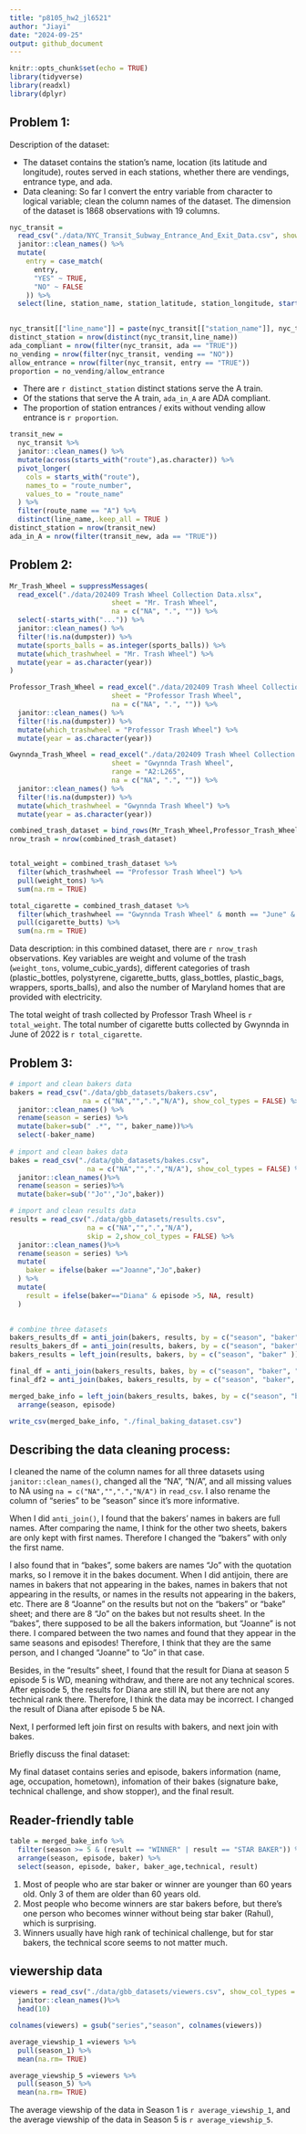 ```yaml
---
title: "p8105_hw2_jl6521"
author: "Jiayi"
date: "2024-09-25"
output: github_document
---
```


```r
knitr::opts_chunk$set(echo = TRUE)
library(tidyverse)
library(readxl)
library(dplyr)
```

## Problem 1:

Description of the dataset: 

* The dataset contains the station's name, location (its latitude and longitude), routes served in each stations, whether there are vendings, entrance type, and ada. 
* Data cleaning: So far I convert the entry variable from character to logical variable; clean the column names of the dataset. The dimension of the dataset is 1868 observations with 19 columns. 

```r
nyc_transit = 
  read_csv("./data/NYC_Transit_Subway_Entrance_And_Exit_Data.csv", show_col_types = FALSE) %>%
  janitor::clean_names() %>% 
  mutate(
    entry = case_match(
      entry,
      "YES" ~ TRUE,
      "NO" ~ FALSE
    )) %>%
  select(line, station_name, station_latitude, station_longitude, starts_with("route"), entry, vending, entrance_type, ada)
  
```


```r
nyc_transit[["line_name"]] = paste(nyc_transit[["station_name"]], nyc_transit[["line"]], sep = " ")
distinct_station = nrow(distinct(nyc_transit,line_name))
ada_compliant = nrow(filter(nyc_transit, ada == "TRUE"))
no_vending = nrow(filter(nyc_transit, vending == "NO"))
allow_entrance = nrow(filter(nyc_transit, entry == "TRUE"))
proportion = no_vending/allow_entrance
```

* There are `r distinct_station` distinct stations serve the A train. 
* Of the stations that serve the A train, `ada_in_A` are ADA compliant.
* The proportion of station entrances / exits without vending allow entrance is `r proportion`.
```r
transit_new = 
  nyc_transit %>%
  janitor::clean_names() %>% 
  mutate(across(starts_with("route"),as.character)) %>% 
  pivot_longer(
    cols = starts_with("route"),
    names_to = "route_number", 
    values_to = "route_name"
  ) %>% 
  filter(route_name == "A") %>% 
  distinct(line_name,.keep_all = TRUE )
distinct_station = nrow(transit_new)
ada_in_A = nrow(filter(transit_new, ada == "TRUE"))
```

## Problem 2:

```r
Mr_Trash_Wheel = suppressMessages(
  read_excel("./data/202409 Trash Wheel Collection Data.xlsx",
                         sheet = "Mr. Trash Wheel",
                         na = c("NA", ".", "")) %>% 
  select(-starts_with("...")) %>%
  janitor::clean_names() %>% 
  filter(!is.na(dumpster)) %>% 
  mutate(sports_balls = as.integer(sports_balls)) %>%
  mutate(which_trashwheel = "Mr. Trash Wheel") %>%
  mutate(year = as.character(year))
)

Professor_Trash_Wheel = read_excel("./data/202409 Trash Wheel Collection Data.xlsx",
                         sheet = "Professor Trash Wheel",
                         na = c("NA", ".", "")) %>% 
  janitor::clean_names() %>%
  filter(!is.na(dumpster)) %>%   
  mutate(which_trashwheel = "Professor Trash Wheel") %>%
  mutate(year = as.character(year))

Gwynnda_Trash_Wheel = read_excel("./data/202409 Trash Wheel Collection Data.xlsx",
                         sheet = "Gwynnda Trash Wheel",
                         range = "A2:L265",
                         na = c("NA", ".", "")) %>% 
  janitor::clean_names() %>%
  filter(!is.na(dumpster)) %>% 
  mutate(which_trashwheel = "Gwynnda Trash Wheel") %>%
  mutate(year = as.character(year))

combined_trash_dataset = bind_rows(Mr_Trash_Wheel,Professor_Trash_Wheel,Gwynnda_Trash_Wheel)
nrow_trash = nrow(combined_trash_dataset) 


total_weight = combined_trash_dataset %>% 
  filter(which_trashwheel == "Professor Trash Wheel") %>%
  pull(weight_tons) %>%
  sum(na.rm = TRUE)

total_cigarette = combined_trash_dataset %>% 
  filter(which_trashwheel == "Gwynnda Trash Wheel" & month == "June" & year == 2022) %>%
  pull(cigarette_butts) %>% 
  sum(na.rm = TRUE)

```
Data description: in this combined dataset, there are `r nrow_trash` observations. Key variables are weight and volume of the trash (`weight_tons`, volume_cubic_yards), different categories of trash (plastic_bottles, polystyrene, cigarette_butts, glass_bottles, plastic_bags, wrappers, sports_balls), and also the number of Maryland homes that are provided with electricity.

The total weight of trash collected by Professor Trash Wheel is `r total_weight`. The total number of cigarette butts collected by Gwynnda in June of 2022 is `r total_cigarette`. 

## Problem 3:

```r
# import and clean bakers data
bakers = read_csv("./data/gbb_datasets/bakers.csv",
                  na = c("NA","",".","N/A"), show_col_types = FALSE) %>%  
  janitor::clean_names() %>% 
  rename(season = series) %>% 
  mutate(baker=sub(" .*", "", baker_name))%>% 
  select(-baker_name)
  
# import and clean bakes data
bakes = read_csv("./data/gbb_datasets/bakes.csv",
                   na = c("NA","",".","N/A"), show_col_types = FALSE) %>% 
  janitor::clean_names()%>% 
  rename(season = series)%>% 
  mutate(baker=sub('"Jo"',"Jo",baker))

# import and clean results data
results = read_csv("./data/gbb_datasets/results.csv",
                   na = c("NA","",".","N/A"),
                   skip = 2,show_col_types = FALSE) %>% 
  janitor::clean_names()%>% 
  rename(season = series) %>% 
  mutate(
    baker = ifelse(baker =="Joanne","Jo",baker)
  ) %>%
  mutate(
    result = ifelse(baker=="Diana" & episode >5, NA, result)
  )
  

# combine three datasets 
bakers_results_df = anti_join(bakers, results, by = c("season", "baker" ))
results_bakers_df = anti_join(results, bakers, by = c("season", "baker" ))
bakers_results = left_join(results, bakers, by = c("season", "baker" ))

final_df = anti_join(bakers_results, bakes, by = c("season", "baker", "episode"))
final_df2 = anti_join(bakes, bakers_results, by = c("season", "baker", "episode"))

merged_bake_info = left_join(bakers_results, bakes, by = c("season", "baker", "episode"))%>% 
  arrange(season, episode) 

write_csv(merged_bake_info, "./final_baking_dataset.csv")
```
## Describing the data cleaning process:
I cleaned the name of the column names for all three datasets using `janitor::clean_names()`, changed all the "NA", "N/A", and all missing values to NA using `na = c("NA","",".","N/A")` in `read_csv`. 
I also rename the column of "series" to be "season" since it's more informative. 


When I did `anti_join()`, I found that the bakers' names in bakers are full names. After comparing the name, I think for the other two sheets, bakers are only kept with first names. Therefore I changed the "bakers" with only the first name.

I also found that in "bakes", some bakers are names "Jo" with the quotation marks, so I remove it in the bakes document. When I did antijoin, there are names in bakers that not appearing in the bakes, names in bakers that not appearing in the results, or names in the results not appearing in the bakers, etc. There are 8 "Joanne" on the results but not on the "bakers" or "bake" sheet; and there are 8 "Jo" on the bakes but not results sheet. In the "bakes", there supposed to be all the bakers information, but "Joanne" is not there. I compared between the two names and found that they appear in the same seasons and episodes! Therefore, I think that they are the same person, and I changed "Joanne" to "Jo" in that case.

Besides, in the "results" sheet, I found that the result for Diana at season 5 episode 5 is WD, meaning withdraw, and there are not any technical scores. After episode 5, the results for Diana are still IN, but there are not any technical rank there. Therefore, I think the data may be incorrect. I changed the result of Diana after episode 5 be NA. 

Next, I performed left join first on results with bakers, and next join with bakes. 

Briefly discuss the final dataset:

My final dataset contains series and episode, bakers information (name, age, occupation, hometown), infomation of their bakes (signature bake, technical challenge, and show stopper), and the final result. 

## Reader-friendly table
```r
table = merged_bake_info %>% 
  filter(season >= 5 & (result == "WINNER" | result == "STAR BAKER")) %>% 
  arrange(season, episode, baker) %>%
  select(season, episode, baker, baker_age,technical, result)
```
1. Most of people who are star baker or winner are younger than 60 years old. Only 3 of them are older than 60 years old. 
2. Most people who become winners are star bakers before, but there's one person who becomes winner without being star baker (Rahul), which is surprising.
3. Winners usually have high rank of techinical challenge, but for star bakers, the technical score seems to not matter much. 

## viewership data
```r
viewers = read_csv("./data/gbb_datasets/viewers.csv", show_col_types = FALSE) %>% 
  janitor::clean_names()%>%
  head(10) 

colnames(viewers) = gsub("series","season", colnames(viewers))

average_viewship_1 =viewers %>% 
  pull(season_1) %>% 
  mean(na.rm= TRUE)

average_viewship_5 =viewers %>% 
  pull(season_5) %>% 
  mean(na.rm= TRUE)
```
The average viewship of the data in Season 1 is `r average_viewship_1`, and the average viewship of the data in Season 5 is `r average_viewship_5`. 
